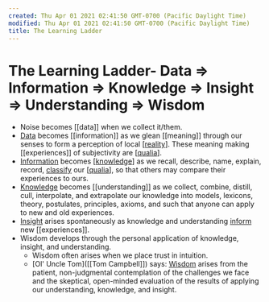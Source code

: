 ```yaml
---
created: Thu Apr 01 2021 02:41:50 GMT-0700 (Pacific Daylight Time)
modified: Thu Apr 01 2021 02:41:50 GMT-0700 (Pacific Daylight Time)
title: The Learning Ladder
---
```

# The Learning Ladder- Data => Information => Knowledge => Insight => Understanding => Wisdom
- Noise becomes [[data]] when we collect it/them.
- [Data]([[data]]) becomes [[information]] as we glean [[meaning]] through our senses to form a perception of local [[reality]]. These meaning making [[experiences]] of subjectivity are [[qualia]].
- [Information]([[information]]) becomes [[knowledge]] as we recall, describe, name, explain, record, [classify]([[taxonomy]]) our [[qualia]], so that others may compare their experiences to ours.
- [Knowledge]([[knowledge]]) becomes [[understanding]] as we collect, combine, distill, cull, interpolate, and extrapolate our knowledge into models, lexicons, theory, postulates, principles, axioms, and such that anyone can apply to new and old experiences.
- [Insight]([[insight]]) arises spontaneously as knowledge and understanding [inform]([[information]]) new [[experiences]].
- Wisdom develops through the personal application of knowledge, insight, and understanding.
    - Wisdom often arises when we place trust in intuition.
    - [Ol' Uncle Tom]([[Tom Campbell]]) says: [Wisdom]([[wisdom]]) arises from the patient, non-judgmental contemplation of the challenges we face and the skeptical, open-minded evaluation of the results of applying our understanding, knowledge, and insight.



[//begin]: # "Autogenerated link references for markdown compatibility"
[reality]: ../../areas/get-real/reality "Reality"
[qualia]: ../../areas/get-real/qualia "Qualia"
[knowledge]: ../../areas/get-real/knowledge "Knowledge"
[qualia]: ../../areas/get-real/qualia "Qualia"
[//end]: # "Autogenerated link references"
